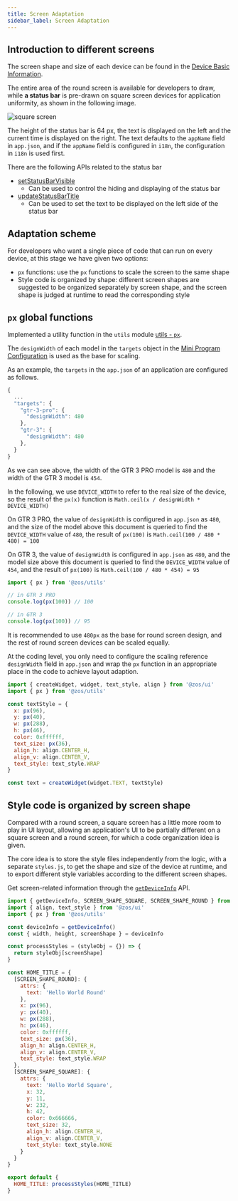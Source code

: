 ```yaml
---
title: Screen Adaptation
sidebar_label: Screen Adaptation
---
```


## Introduction to different screens

The screen shape and size of each device can be found in the [Device Basic Information](../../reference/related-resources/device-list.mdx).

The entire area of the round screen is available for developers to draw, while **a status bar** is pre-drawn on square screen devices for application uniformity, as shown in the following image.

![square screen](/img/docs/guides/best-practice/square_screen.jpg)

The height of the status bar is 64 px, the text is displayed on the left and the current time is displayed on the right. The text defaults to the `appName` field in `app.json`, and if the `appName` field is configured in `i18n`, the configuration in `i18n` is used first.

There are the following APIs related to the status bar

- [setStatusBarVisible](../../reference/device-app-api/newAPI/ui/setStatusBarVisible.mdx)
  - Can be used to control the hiding and displaying of the status bar
- [updateStatusBarTitle](../../reference/device-app-api/newAPI/ui/updateStatusBarTitle.mdx)
  - Can be used to set the text to be displayed on the left side of the status bar

## Adaptation scheme

For developers who want a single piece of code that can run on every device, at this stage we have given two options:

- `px` functions: use the `px` functions to scale the screen to the same shape
- Style code is organized by shape: different screen shapes are suggested to be organized separately by screen shape, and the screen shape is judged at runtime to read the corresponding style

## `px` global functions

Implemented a utility function in the `utils` module [utils - `px`](../../reference/device-app-api/newAPI/utils/px.mdx).

The `designWidth` of each model in the `targets` object in the [Mini Program Configuration](../../reference/app-json.mdx) is used as the base for scaling.

As an example, the `targets` in the `app.json` of an application are configured as follows.

```js
{
  ...
  "targets": {
    "gtr-3-pro": {
      "designWidth": 480
    },
    "gtr-3": {
      "designWidth": 480
    },
  }
}
```

As we can see above, the width of the GTR 3 PRO model is `480` and the width of the GTR 3 model is `454`.

In the following, we use `DEVICE_WIDTH` to refer to the real size of the device, so the result of the `px(x)` function is `Math.ceil(x / designWidth * DEVICE_WIDTH)`

On GTR 3 PRO, the value of `designWidth` is configured in `app.json` as `480`, and the size of the model above this document is queried to find the `DEVICE_WIDTH` value of `480`, the result of `px(100)` is `Math.ceil(100 / 480 * 480) = 100`

On GTR 3, the value of `designWidth` is configured in `app.json` as `480`, and the model size above this document is queried to find the `DEVICE_WIDTH` value of `454`, and the result of `px(100)` is `Math.ceil(100 / 480 * 454) = 95`

```js
import { px } from '@zos/utils'

// in GTR 3 PRO
console.log(px(100)) // 100

// in GTR 3
console.log(px(100)) // 95
```

It is recommended to use `480px` as the base for round screen design, and the rest of round screen devices can be scaled equally.

At the coding level, you only need to configure the scaling reference `designWidth` field in `app.json` and wrap the `px` function in an appropriate place in the code to achieve layout adaption.

```js
import { createWidget, widget, text_style, align } from '@zos/ui'
import { px } from '@zos/utils'

const textStyle = {
  x: px(96),
  y: px(40),
  w: px(288),
  h: px(46),
  color: 0xffffff,
  text_size: px(36),
  align_h: align.CENTER_H,
  align_v: align.CENTER_V,
  text_style: text_style.WRAP
}

const text = createWidget(widget.TEXT, textStyle)
```

## Style code is organized by screen shape

Compared with a round screen, a square screen has a little more room to play in UI layout, allowing an application's UI to be partially different on a square screen and a round screen, for which a code organization idea is given.

The core idea is to store the style files independently from the logic, with a separate `styles.js`, to get the shape and size of the device at runtime, and to export different style variables according to the different screen shapes.

Get screen-related information through the [`getDeviceInfo`](../../reference/device-app-api/newAPI/device/getDeviceInfo.mdx) API.

```js title="index.style.js"
import { getDeviceInfo, SCREEN_SHAPE_SQUARE, SCREEN_SHAPE_ROUND } from '@zos/device'
import { align, text_style } from '@zos/ui'
import { px } from '@zos/utils'

const deviceInfo = getDeviceInfo()
const { width, height, screenShape } = deviceInfo

const processStyles = (styleObj = {}) => {
  return styleObj[screenShape]
}

const HOME_TITLE = {
  [SCREEN_SHAPE_ROUND]: {
    attrs: {
      text: 'Hello World Round'
    },
    x: px(96),
    y: px(40),
    w: px(288),
    h: px(46),
    color: 0xffffff,
    text_size: px(36),
    align_h: align.CENTER_H,
    align_v: align.CENTER_V,
    text_style: text_style.WRAP
  },
  [SCREEN_SHAPE_SQUARE]: {
    attrs: {
      text: 'Hello World Square',
      x: 32,
      y: 11,
      w: 232,
      h: 42,
      color: 0x666666,
      text_size: 32,
      align_h: align.CENTER_H,
      align_v: align.CENTER_V,
      text_style: text_style.NONE
    }
  }
}

export default {
  HOME_TITLE: processStyles(HOME_TITLE)
}
```

